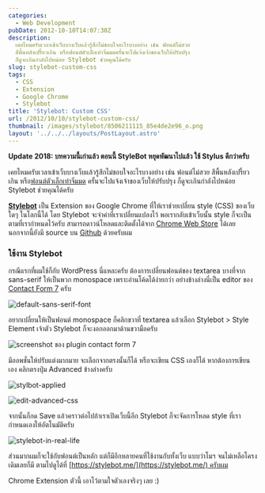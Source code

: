 ```yaml
---
categories:
  - Web Development
pubDate: 2012-10-10T14:07:30Z
description:
  เคยไหมครับเวลาเข้าเว็บบางเว็บแล้วรู้สึกไม่ชอบใจอะไรบางอย่าง เช่น ฟอนต์ไม่สวย
  สีพื้นหลังเปรี้ยวเกิน หรือฟอนต์ตัวเล็กเท่าจิ๋มมดครั้นจะไปแจ้งเจ้าของเว็บให้ปรับปรุง
  ก็ดูจะเกินกำลังไปหน่อย Stylebot ช่วยคุณได้ครับ
slug: stylebot-custom-css
tags:
  - CSS
  - Extension
  - Google Chrome
  - Stylebot
title: 'Stylebot: Custom CSS'
url: /2012/10/10/stylebot-custom-css/
thumbnail: /images/stylebot/8506211115_85e4de2e96_o.png
layout: '../../../layouts/PostLayout.astro'
---
```


<WarningMessage>
  <strong>Update 2018: บทความนี้เก่าแล้ว ตอนนี้ StyleBot หยุดพัฒนาไปแล้ว ใช้ Stylus ดีกว่าครับ</strong>
</WarningMessage>

เคยไหมครับเวลาเข้าเว็บบางเว็บแล้วรู้สึกไม่ชอบใจอะไรบางอย่าง เช่น ฟอนต์ไม่สวย สีพื้นหลังเปรี้ยวเกิน หรือ[ฟอนต์ตัวเล็กเท่าจิ๋มมด](https://www.manager.co.th) ครั้นจะไปแจ้งเจ้าของเว็บให้ปรับปรุง ก็ดูจะเกินกำลังไปหน่อย Stylebot ช่วยคุณได้ครับ

[**Stylebot**](https://github.com/ankit/stylebot) เป็น Extension ของ Google Chrome ที่ให้เราช่วยเปลี่ยน style (CSS) ของเว็บใดๆ ในโลกนี้ได้ โดย Stylebot จะจำค่าที่เราเปลี่ยนแปลงไว้ พอเรากลับเข้าเว็บนั้น style ก็จะเป็นตามที่เรากำหนดไว้ครับ สามารถดาวน์โหลดและติดตั้งได้จาก [Chrome Web Store](https://chrome.google.com/webstore/detail/stylebot/oiaejidbmkiecgbjeifoejpgmdaleoha) ได้เลย นอกจากนี้ยังมี source บน [Github](https://github.com/ankit/stylebot) ด้วยครับผม

### ใช้งาน Stylebot

กรณีแรกที่ผมใช้ก็กับ WordPress นี่แหละครับ ต้องการเปลี่ยนฟอนต์ของ textarea บางที่จาก sans-serif ให้เป็นพวก monospace เพราะอ่านโค้ดได้ง่ายกว่า อย่างข้างล่างนี่เป็น editor ของ [Contact Form 7](https://wordpress.org/extend/plugins/contact-form-7/) ครับ

![default-sans-serif-font](/images/stylebot/8506203367_0420429f87_o.png)

อยากเปลี่ยนให้เป็นฟอนต์ monospace ก็คลิกขวาที่ textarea แล้วเลือก Stylebot > Style Element เจ้าตัว Stylebot ก็จะงอกออกมาด้านขวามือครับ

![screenshot ของ plugin contact form 7](/images/stylebot/8507317410_60f3b5c751_z.jpg)

มีออพชั่นให้ปรับแต่งมากมาย จะเลือกจากตรงนั้นก็ได้ หรือจะเขียน CSS เองก็ได้ หากต้องการเขียนเอง คลิกตรงปุ่ม Advanced ข้างล่างครับ

![stylbot-applied](/images/stylebot/8506211115_85e4de2e96_o.png)

![edit-advanced-css](/images/stylebot/8507324720_f3bec711a1_o.png)

จากนั้นก็กด Save แล้วคราวต่อไปถ้าเราเปิดเว็บนี้อีก Stylebot ก็จะจัดการโหลด style ที่เรากำหนดเองให้อัตโนมัติครับ

![stylebot-in-real-life](/images/stylebot/8506217379_173afce33a_o.png)

ส่วนมากผมก็จะใช้กับฟอนต์เป็นหลัก แต่ก็มีอีกหลายคนที่ใช้งานกับทั้งเว็บ แบบว่าโมฯ จนไม่เหลือโครงเดิมเลยก็มี ตามไปดูได้ที่ [https://stylebot.me/](https://stylebot.me/) ครับผม

Chrome Extension ตัวนี้ เอาไว้ตามใจตัวเองจริงๆ เลย :)
